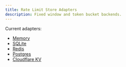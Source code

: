 ```yaml
---
title: Rate Limit Store Adapters
description: Fixed window and token bucket backends.
---
```


Current adapters:

- [Memory](/docs/adapters/ratelimit-store/memory)
- [SQLite](/docs/adapters/ratelimit-store/sqlite)
- [Redis](/docs/adapters/ratelimit-store/redis)
- [Postgres](/docs/adapters/ratelimit-store/postgres)
- [Cloudflare KV](/docs/adapters/ratelimit-store/cloudflare-kv)

